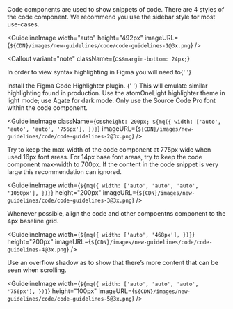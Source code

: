 
<Body
  className={css`
    margin-top: 24px;
  `}
>
  Code components are used to show snippets of code.
</Body>

<Body>
  There are 4 styles of the code component. We recommend you use the sidebar
  style for most use-cases.
</Body>

<GuidelineImage
  width="auto"
  height="492px"
  imageURL={`${CDN}/images/new-guidelines/code/code-guidelines-1@3x.png`}
/>

<Callout
  variant="note"
  className={css`
    margin-bottom: 24px;
  `}
>
  In order to view syntax highlighting in Figma you will need to{' '}
  <Link href="https://www.figma.com/community/plugin/764836637878472379/Figma-Code-Highlighter">
    install the Figma Code Highlighter plugin.
  </Link>{' '}
  This will emulate similar highlighting found in production. Use the
  atomOneLight highlighter theme in light mode; use Agate for dark mode.
</Callout>

<Body>Only use the Source Code Pro font within the code component.</Body>

<GuidelineImage
  className={css`
    height: 200px;
    ${mq({
      width: ['auto', 'auto', 'auto', '756px'],
    })}
  `}
  imageURL={`${CDN}/images/new-guidelines/code/code-guidelines-2@3x.png`}
/>

<Body>
  Try to keep the max-width of the code component at 775px wide when used 16px
  font areas. For 14px base font areas, try to keep the code component max-width
  to 700px. If the content in the code snippet is very large this recommendation
  can ignored.
</Body>

<GuidelineImage
  width={`${mq({
    width: ['auto', 'auto', 'auto', '1050px'],
  })}`}
  height="200px"
  imageURL={`${CDN}/images/new-guidelines/code/code-guidelines-3@3x.png`}
/>

<Body>
  Whenever possible, align the code and other compoentns component to the 4px
  baseline grid.
</Body>

<GuidelineImage
  width={`${mq({
    width: ['auto', '468px'],
  })}`}
  height="200px"
  imageURL={`${CDN}/images/new-guidelines/code/code-guidelines-4@3x.png`}
/>

<Body>
  Use an overflow shadow as to show that there’s more content that can be seen
  when scrolling.
</Body>

<GuidelineImage
  width={`${mq({
    width: ['auto', 'auto', 'auto', '756px'],
  })}`}
  height="100px"
  imageURL={`${CDN}/images/new-guidelines/code/code-guidelines-5@3x.png`}
/>
